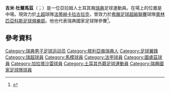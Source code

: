 {{noteTA|G1=football|G2=UEFA|G3=法甲
|1=zh-hans:吉米;zh-hk:占美;zh-tw:吉米;
|2=zh-hans:杜尔马茲;zh-hk:杜馬斯;zh-tw:杜爾馬茲;}}
{{Infobox football biography
| name                = 占美·杜馬斯<br>Jimmy Durmaz
| image               = Jimmy Durmaz, Russia-Sweden 2015.jpg
| image_size          = 180
| caption             = 杜馬斯於2015年代表瑞典決戰俄羅斯
| fullname            = Jakup Jimmy Durmaz<ref name="TFF">{{cite web | url = http://www.tff.org/Default.aspx?pageId=526&kisiId=1510680 | title = JAKUP JİMMY DURMAZ – Player Details | publisher = TFF.org | accessdate = 14 March 2015 | archive-date = 2020-06-10 | archive-url = https://web.archive.org/web/20200610182459/https://www.tff.org/Default.aspx?pageId=526&kisiID=1510680 | dead-url = no }}</ref>
| birth_date          = {{Birth date and age|1989|3|22|df=y}}
| birth_place         = {{flag|Sweden}}[[厄勒布魯|厄勒布魯]]
| height              = 1.80 m<ref>{{cite web |url=https://tournament.fifadata.com/documents/FWC/2018/pdf/FWC_2018_SQUADLISTS.PDF |title=2018 FIFA World Cup Russia – List of Players |website=FIFA.com |publisher=Fédération Internationale de Football Association |format=PDF |date=4 June 2018 |access-date=19 June 2018 |archive-url=https://web.archive.org/web/20180619164139/https://tournament.fifadata.com/documents/FWC/2018/pdf/FWC_2018_SQUADLISTS.PDF |archive-date=2018-06-19 |dead-url=yes }}</ref>
| position            = [[中場|中場]]
| currentclub         = [[法蒂赫卡拉古拉克體育會|法蒂赫卡拉古拉克]]
| clubnumber          = -
| youthyears1         = 2001–2005| youthclubs1= BK Forward
| years1              = 2005–2008 | clubs1= BK Forward                        | caps1= 35  | goals1= 4
| years2              = 2008–2012 | clubs2= [[馬模FF|馬模FF]]                           | caps2= 91 | goals2= 14
| years3              = 2012–2014 | clubs3= [[真格拿拜列治體育會|真格拿拜列治]] | caps3= 61  | goals3= 11
| years4              = 2014–2016     | clubs4= [[奧林比亞高斯足球會|奧林比亞高斯]]         | caps4= 43  | goals4= 9
| years5             = 2016–2019              | clubs5= [[圖盧茲足球會|圖盧茲]]          | caps5= 47  | goals5= 5
| years6             = 2019–2021              | clubs6= [[加拉塔沙雷體育會|加拉塔薩雷]]       | caps6= 12  | goals6= 0
| years7             = 2020–2021              | clubs7= → [[法蒂赫卡拉古拉克體育會|法蒂赫卡拉古拉克]] (外借)   | caps7= 29  | goals7= 3
| years8             = 2021–              | clubs8= [[法蒂赫卡拉古拉克體育會|法蒂赫卡拉古拉克]]   | caps8= 0  | goals8= 0
| nationalyears1      = 2009–2010 | nationalteam1= [[瑞典21歲以下國家足球隊|瑞典U21]] | nationalcaps1= 8 | nationalgoals1= 0
| nationalyears2      = 2011–    | nationalteam2= [[瑞典國家足球隊|瑞典]]              | nationalcaps2= 49 | nationalgoals2= 3
| club-update  = 2021年8月4日
| ntupdate     = 2019年9月8日
}}
'''吉米·杜爾馬茲'''（{{lang-sv|Jimmy Durmaz}}；{{bd|1989年|3月22日}}）是一位亞拉姆人土耳其裔[[瑞典|瑞典]]足球運動員。在場上的位置是中場。現效力於[[土耳其足球超級聯賽|土超]]球隊[[法蒂赫卡拉古拉克體育會|法蒂赫卡拉古拉克]]，曾效力於[[希臘足球超級聯賽|希臘足球超級聯賽]]球隊[[奧林匹亞科斯足球俱樂部|奧林匹亞科斯足球俱樂部]]。他也代表瑞典國家足球隊參賽<ref>{{cite news|title=Debuten som gav Durmaz mersmak|url=http://www.sydsvenskan.se/sport/fotboll/article1379290/Debuten-som-gav-Durmaz-mersmak.html|work=sydsvenskan.se|publisher=Sydsvenskan|date=8 February 2011|accessdate=28 June 2012|language=sv|deadurl=yes|archiveurl=https://web.archive.org/web/20110212194107/http://www.sydsvenskan.se/sport/fotboll/article1379290/Debuten-som-gav-Durmaz-mersmak.html|archivedate=2011年2月12日}}</ref>。

==參考資料==
{{Reflist}}
{{2016年歐洲國家盃瑞典參賽名單}}
{{2018年世界盃足球賽瑞典參賽名單}}

{{DEFAULTSORT: Durmaz, Jimmy}}
[[Category:瑞典男子足球运动员|Category:瑞典男子足球运动员]]
[[Category:敘利亞裔瑞典人|Category:敘利亞裔瑞典人]]
[[Category:足球翼鋒|Category:足球翼鋒]]
[[Category:瑞超球員|Category:瑞超球員]]
[[Category:馬模球員|Category:馬模球員]]
[[Category:法甲球員|Category:法甲球員]]
[[Category:圖盧茲球員|Category:圖盧茲球員]]
[[Category:加拉塔沙雷球員|Category:加拉塔沙雷球員]]
[[Category:土耳其外籍足球運動員|Category:土耳其外籍足球運動員]]
[[Category:瑞典國家足球隊球員|Category:瑞典國家足球隊球員]]